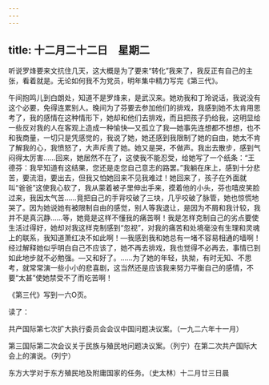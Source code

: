 ```yaml
---
---
---
```

title: 十二月二十二日　星期二
---




听说罗烽要来文抗住几天，这大概是为了要来“转化”我来了，我反正有自己的主张，看着就是。无论如何我不为党员，明年集中精力写完《第三代》。

午间抱鸣儿到白朗处，知道不是罗烽来，是武汉来。她劝我和丁玲说话，我说没有这个必要，免得连累别人。晚间为了芬要去参加他们的排戏，我感到她不太肯用思考了，我的感情在这种情形下，她却和他们去排戏，而且把孩子扔给我，这明显给一些反对我的人在客观上造成一种愉快―又孤立了我―她事先连想都不想想，也不和我商量，一切只是凭感觉的，我说了她，她还感到我限制了她的自由，她太不肯了解我的心，我愤怒了，大声斥责了她。她又是哭，不做声。我出去散步，感到气闷得太厉害……回来，她居然不在了，这使我不能忍受，给她写了一个纸条：“王德芬：我早知道有这结果，您还是走您自己意志的路罢。”我躺在床上，感到十分悲苦，要流泪，要出去，但我又怕她回来不见我难过！她回来了，孩子在外面就叫“爸爸”这使我心软了，我从蒙着被子里伸出手来，摸着他的小头，芬也嘻皮笑脸过来，我因太气苦……竟把自己的手背咬破了三块，几乎咬破了脉管，她也惊慌地哭了。因为她说她有被限制自由的感觉，别人等我退让，是因为不屑和我计较，我并不是真沉静……等，她竟是这样不懂我的痛苦啊！我是怎样克制自己的劣点要使生活过得好，她却对我这样克制感到“忽视”，对我的痛苦和处境毫没有生理和灵魂上的联系，我知道萧红决不如此啊！―我感到我和她总有一堵不容易相通的墙啊！经过解释她似乎明白自己不应该了，她不再去排戏，我也觉得不必再去，事情已到如此地步就不必勉强。―又和好了。……为了她的年轻，执拗，有时无知、不思考，就常常演一些小小的悲喜剧，这当然还是应该我来努力平衡自己的感情，不要“太甚”使她禁受不了而吃苦啊！

《第三代》写到一六O页。

读了：

共产国际第七次扩大执行委员会会议中国问题决议案。（一九二六年十一月）

第三国际第二次会议关于民族与殖民地问题决议案。（列宁）在第二次共产国际大会上的演说。（列宁）

东方大学对于东方殖民地及附庸国家的任务。（史太林）十二月廿三日晨